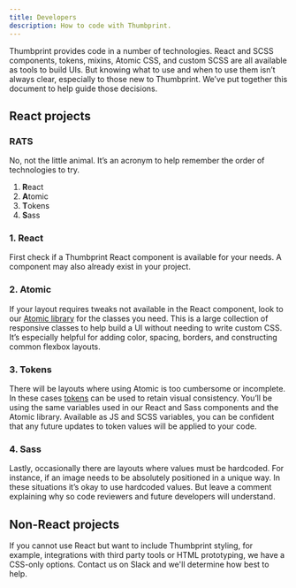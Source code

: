 ```yaml
---
title: Developers
description: How to code with Thumbprint.
---
```



Thumbprint provides code in a number of technologies. React and SCSS components, tokens, mixins, Atomic CSS, and custom SCSS are all available as tools to build UIs. But knowing what to use and when to use them isn’t always clear, especially to those new to Thumbprint. We’ve put together this document to help guide those decisions.

## React projects

### RATS

No, not the little animal. It’s an acronym to help remember the order of technologies to try.

1. **R**eact
2. **A**tomic
3. **T**okens
4. **S**ass

### 1. React

First check if a Thumbprint React component is available for your needs. A component may also already exist in your project.

### 2. Atomic

If your layout requires tweaks not available in the React component, look to our [Atomic library](/atomic/usage/) for the classes you need. This is a large collection of responsive classes to help build a UI without needing to write custom CSS. It’s especially helpful for adding color, spacing, borders, and constructing common flexbox layouts.

### 3. Tokens

There will be layouts where using Atomic is too cumbersome or incomplete. In these cases [tokens](/tokens/) can be used to retain visual consistency. You’ll be using the same variables used in our React and Sass components and the Atomic library. Available as JS and SCSS variables, you can be confident that any future updates to token values will be applied to your code.

### 4. Sass

Lastly, occasionally there are layouts where values must be hardcoded. For instance, if an image needs to be absolutely positioned in a unique way. In these situations it’s okay to use hardcoded values. But leave a comment explaining why so code reviewers and future developers will understand.

## Non-React projects

If you cannot use React but want to include Thumbprint styling, for example, integrations with third party tools or HTML prototyping, we have a CSS-only options. Contact us on Slack and we'll determine how best to help.

